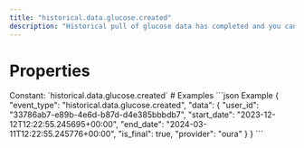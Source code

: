 ```yaml
---
title: "historical.data.glucose.created"
description: "Historical pull of glucose data has completed and you can now pull data for this resource."
---
```

# Properties
<ResponseField name="event_type" type="const string" required="true">
Constant: `historical.data.glucose.created`
</ResponseField>
<ResponseField name="data" type="HistoricalDataCreated" required="true">
<Expandable title="HistoricalDataCreated" defaultOpen="true">
<ResponseField name="user_id" type="string" required="true">
</ResponseField>
<ResponseField name="start_date" type="string" required="true">
</ResponseField>
<ResponseField name="end_date" type="string" required="true">
</ResponseField>
<ResponseField name="is_final" type="boolean" required="true">
</ResponseField>
<ResponseField name="provider" type="string" required="true">
</ResponseField>
</Expandable>
</ResponseField>
# Examples
<CodeGroup>
```json Example
{
  "event_type": "historical.data.glucose.created",
  "data": {
    "user_id": "33786ab7-e89b-4e6d-b87d-d4e385bbbdb7",
    "start_date": "2023-12-12T12:22:55.245695+00:00",
    "end_date": "2024-03-11T12:22:55.245776+00:00",
    "is_final": true,
    "provider": "oura"
  }
}
```
</CodeGroup>
